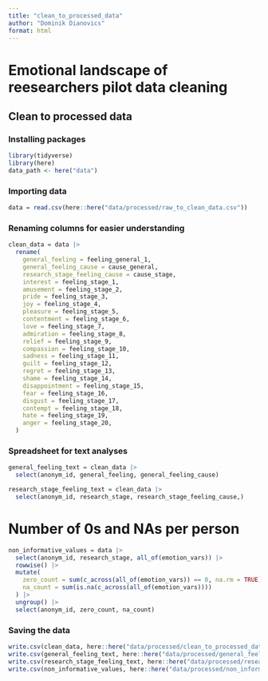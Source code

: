 ```yaml
---
title: "clean_to_processed_data"
author: "Dominik Dianovics"
format: html
---
```


# Emotional landscape of reesearchers pilot data cleaning

## Clean to processed data

### Installing packages

```r
library(tidyverse)
library(here)
data_path <- here("data")
```

### Importing data

```r
data = read.csv(here::here("data/processed/raw_to_clean_data.csv"))
```

### Renaming columns for easier understanding

```r
clean_data = data |> 
  rename(
    general_feeling = feeling_general_1,
    general_feeling_cause = cause_general,
    research_stage_feeling_cause = cause_stage,
    interest = feeling_stage_1,
    amusement = feeling_stage_2,
    pride = feeling_stage_3,
    joy = feeling_stage_4,
    pleasure = feeling_stage_5,
    contentment = feeling_stage_6,
    love = feeling_stage_7,
    admiration = feeling_stage_8,
    relief = feeling_stage_9,
    compassion = feeling_stage_10,
    sadness = feeling_stage_11,
    guilt = feeling_stage_12,
    regret = feeling_stage_13,
    shame = feeling_stage_14,
    disappointment = feeling_stage_15,
    fear = feeling_stage_16,
    disgust = feeling_stage_17,
    contempt = feeling_stage_18,
    hate = feeling_stage_19,
    anger = feeling_stage_20,
  )
```

### Spreadsheet for text analyses

```r
general_feeling_text = clean_data |> 
  select(anonym_id, general_feeling, general_feeling_cause)

research_stage_feeling_text = clean_data |> 
  select(anonym_id, research_stage, research_stage_feeling_cause,)
```

# Number of 0s and NAs per person

```r
non_informative_values = data |> 
  select(anonym_id, research_stage, all_of(emotion_vars)) |> 
  rowwise() |> 
  mutate(
    zero_count = sum(c_across(all_of(emotion_vars)) == 0, na.rm = TRUE),
    na_count = sum(is.na(c_across(all_of(emotion_vars))))
  ) |> 
  ungroup() |> 
  select(anonym_id, zero_count, na_count)
```


### Saving the data

```r
write.csv(clean_data, here::here("data/processed/clean_to_processed_data.csv"), row.names = FALSE)
write.csv(general_feeling_text, here::here("data/processed/general_feeling_text.csv"), row.names = FALSE)
write.csv(research_stage_feeling_text, here::here("data/processed/research_stage_feeling_text.csv"), row.names = FALSE)
write.csv(non_informative_values, here::here("data/processed/non_informative_values.csv"), row.names = FALSE)
```


